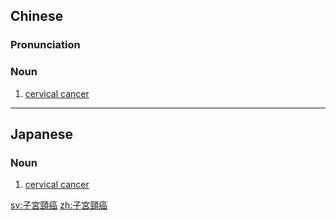 {{also|子宫颈癌}}
==Chinese==
{{zh-forms|type=31|s=子宫颈癌}}

===Pronunciation===
{{zh-pron
|m=zǐgōngjǐng癌
|c=zi2 gung1 geng2 ngaam4
|cat=n
}}

===Noun===
{{zh-noun}}

# [[cervical cancer]]

{{zh-cat|Oncology}}

----

==Japanese==
{{ja-kanjitab|し|きゅう|けい|がん|yomi=o}}

===Noun===
{{ja-noun|しきゅうけいがん}}

# {{lb|ja|pathology|sort=しきゅうけいがん}} [[cervical cancer]]

[[sv:子宮頸癌]]
[[zh:子宮頸癌]]